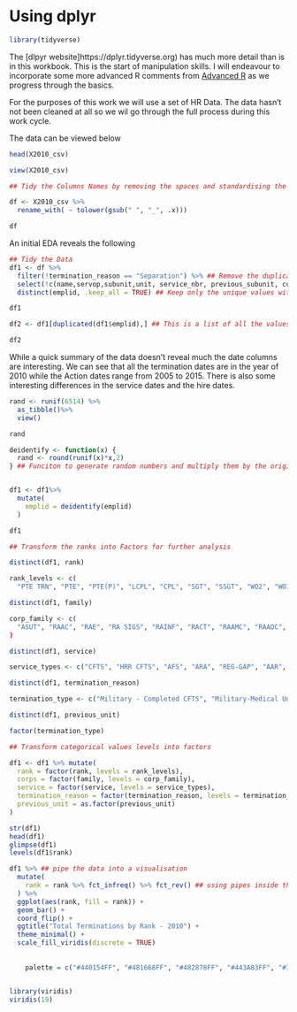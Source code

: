 


# Using dplyr

```r
library(tidyverse)
```


The [dlpyr website]https://dplyr.tidyverse.org) has much more detail than is in this workbook. This is the start of manipulation skills. I will endeavour to incorporate some more advanced R comments from [Advanced R](https://learning.oreilly.com/library/view/advanced-r/9781466586963/K20319_C003.xhtml) as we progress through the basics.

For the purposes of this work we will use a set of HR Data. The data hasn't not been cleaned at all so we wil go through the full process during this work cycle. 

The data can be viewed below

```r
head(X2010_csv)

view(X2010_csv)

## Tidy the Columns Names by removing the spaces and standardising the output

df <- X2010_csv %>%
  rename_with( ~ tolower(gsub(" ", "_", .x)))

df
```

An initial EDA reveals the following

```r
## Tidy the Data
df1 <- df %>%
  filter(!termination_reason == "Separation") %>% ## Remove the duplicate reasons for leaving
  select(!c(name,servop,subunit,unit, service_nbr, previous_subunit, commanding_off._posn))%>%  ## De-identify the Data and remove unecessary columns
  distinct(emplid, .keep_all = TRUE) ## Keep only the unique values within the DF 

df1

df2 <- df1[duplicated(df1$emplid),] ## This is a list of all the values in the DF that were not unique - 66 in total

df2


```

While a quick summary of the data doesn't reveal much the date columns are interesting. We can see that all the termination dates are in the year of 2010 while the Action dates range from 2005 to 2015. There is also some interesting differences in the service dates and the hire dates. 

```r
  
rand <- runif(6514) %>%
  as_tibble()%>%
  view()

rand

deidentify <- function(x) {
  rand <- round(runif(x)*x,2)
} ## Funciton to generate random numbers and multiply them by the original number - used to deidentify the emplyee id


df1 <- df1%>%
  mutate(
    emplid = deidentify(emplid)
  )

df1

```


```r
## Transform the ranks into Factors for further analysis

distinct(df1, rank)

rank_levels <- c(
  "PTE TRN", "PTE", "PTE(P)", "LCPL", "CPL", "SGT", "SSGT", "WO2", "WO1", "LT", "CAPT", "MAJ", "LTCOL", "COL", "BRIG", "PTE REC", "OCDT", "MAJGEN", "2LT")

distinct(df1, family)

corp_family <- c(
  "ASUT", "RAAC", "RAE", "RA SIGS", "RAINF", "RACT", "RAAMC", "RAAOC", "RAA", "AABC", "AUST INT", "AACC", "RAEME", "RACMP", "AAPRS", "AAAVN", "AAPSYCH", "RAANC", "RAADC", "AALC", "RAA CH D", "RAAEC", "SENOFF", "RA INF", "AA PSYCH", "Uknown", "NON CORPS", "LOCOBS")
)

distinct(df1, service)

service_types <- c("CFTS", "HRR CFTS", "AFS", "ARA", "REG-GAP", "AAR", "RFSL", "RES-HRR", "ASR", "RES-LOE","RES-RRF")

distinct(df1, termination_reason)

termination_type <- c("Military - Completed CFTS", "Military-Medical Unfit Service", "Military - Resignation", "Military - Contract Completed", "Military - Training Failure", "Mil-Within 90days of enlistmnt", "Mil-Retentn Not In Srvc Intrst", "Military-Below Fitness Standrd", "Military-Irregular enlistment", "Mil-False statemnt on enlistmt", "Mil-Unsuit For Svc DPR 87-1-e", "Military - In Absence", "Military - Death", "Military-Compulsory Retire Age", "Military-Mgt Initiate Retiremt", "Military - Disciplinary", "Military - Civil Offence", "Military -Retired After Age 55")

distinct(df1, previous_unit)

factor(termination_type)

## Transform categorical values levels into factors

df1 <- df1 %>% mutate(
  rank = factor(rank, levels = rank_levels),
  corps = factor(family, levels = corp_family),
  service = factor(service, levels = service_types),
  termination_reason = factor(termination_reason, levels = termination_type),
  previous_unit = as.factor(previous_unit)
)

str(df1)
head(df1)
glimpse(df1)
levels(df1$rank)

```

```r

df1 %>% ## pipe the data into a visualisation
  mutate(
    rank = rank %>% fct_infreq() %>% fct_rev() ## using pipes inside the mutate to order levels and reverse teh order
  ) %>%
  ggplot(aes(rank, fill = rank)) + 
  geom_bar() +
  coord_flip() +
  ggtitle("Total Terminations by Rank - 2010") +
  theme_minimal() +
  scale_fill_viridis(discrete = TRUE)
    
    
    palette = c("#440154FF", "#481668FF", "#482878FF", "#443A83FF", "#3E4A89FF", "#375A8CFF", "#31688EFF", "#2B758EFF", "#26828EFF", "#21908CFF", "#1F9E89FF", "#25AB82FF", "#35B779FF", "#4EC36BFF", "#6DCD59FF", "#8FD744FF", "#B4DE2CFF", "#DAE319FF", "#FDE725FF") discrete = TRUE)


library(viridis)  
viridis(19)
```


